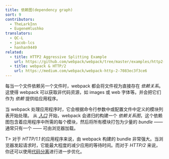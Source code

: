 ```yaml
---
title: 依赖图(dependency graph)
sort: 9
contributors:
  - TheLarkInn
  - EugeneHlushko
translators:
  - QC-L
  - jacob-lcs
  - hanhan9449
related:
  - title: HTTP2 Aggressive Splitting Example
    url: https://github.com/webpack/webpack/tree/master/examples/http2-aggressive-splitting
  - title: webpack & HTTP/2
    url: https://medium.com/webpack/webpack-http-2-7083ec3f3ce6
---
```


每当一个文件依赖另一个文件时，webpack 都会将文件视为直接存在 _依赖关系_。这使得 webpack 可以获取非代码资源，如 images 或 web 字体等。并会把它们作为 _依赖_ 提供给应用程序。

当 webpack 处理应用程序时，它会根据命令行参数中或配置文件中定义的模块列表开始处理。
从 [_入口_](/concepts/entry-points/) 开始，webpack 会递归的构建一个 _依赖关系图_，这个依赖图包含着应用程序中所需的每个模块，然后将所有模块打包为少量的 _bundle_ —— 通常只有一个 —— 可由浏览器加载。

T> 对于 _HTTP/1.1_ 的应用程序来说，由 webpack 构建的 bundle 非常强大。当浏览器发起请求时，它能最大程度的减少应用的等待时间。而对于 _HTTP/2_ 来说，你还可以使用[代码分离](/guides/code-splitting/)进行进一步优化。
